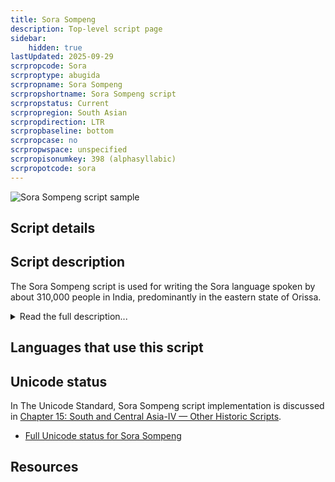 ```yaml
---
title: Sora Sompeng
description: Top-level script page
sidebar:
    hidden: true
lastUpdated: 2025-09-29
scrpropcode: Sora
scrproptype: abugida
scrpropname: Sora Sompeng
scrpropshortname: Sora Sompeng script
scrpropstatus: Current
scrpropregion: South Asian
scrpropdirection: LTR
scrpropbaseline: bottom
scrpropcase: no
scrpropwspace: unspecified
scrpropisonumkey: 398 (alphasyllabic)
scrpropotcode: sora
---
```



![Sora Sompeng script sample](../images/sora-sample.jpg "Detail from photo of Mangei Gomango statue. .")

## Script details

<ScriptDetails />

## Script description

The Sora Sompeng script is used for writing the Sora language spoken by about 310,000 people in India, predominantly in the eastern state of Orissa.

<details>
<summary>Read the full description...</summary>Sora is in the Munda language family. It is also sometmes called Saora or Savara, but is not to be confused with the Savara language in the Dravidian family. According to the Ethnologue, Sora (Munda) is given the language code srb, and Savara (Dravidian) is given the language code svr.

There are three scripts which have been created specifically for writing Munda languages; Sora Sompeng for the Sora language, Ol' Chiki for the Santali language, and Varang Kshiti for the Ho language. However, these three scripts are not visually similar and are not derived from a common source, all having been created by influential community leaders to replace non-native scripts.

The Sora language has also been written in an IPA-based script developed by Christian missionaries, and in the Telugu and Oriya scripts. In the 1930s there was conflict within the community as to which of these was best-suited to the language. To resolve the conflict, Mangei Gomango, the son-in-law of an influential Sora leader, introduced the Sora Sompeng script in 1936. Sora tradition states that the script itself is a divine incarnation of the deity called _Akshara Brahma_, but other scholars suggest that the shapes of the letters are loosely based on Latin/IPA letters, and the additional loops are based on Telugu writing.

There are twenty-four letters in the Sora Sompeng alphabet, named for the twenty-four deities in the Sora pantheon. Originally Sora Sompeng was considered to be a syllabary, with the eighteen consonant letters carrying an inherent [ə] vowel; in 2017 it was reclassified as an alphabet. Vowels are written both initially and post-consonantally using six independent vowel letters. The script does not appear to be ideally suited for the Sora language. Two letters, _c_ and _v_, are never used. Some vowel letters are used for representing more than one sound, for example the letter _o_ can represent either [o] and [ɔ]. Consonant clusters are written using linear combinations of consonant letters in their full (i.e. CV) form. It may be that the inclusion or deletion of vowels between consonants is governed by rules relating to stress/tone/intonation (prosodic rules), or to the sound rules applied at a morpheme break (morphophonemic rules), so is predictable to people familiar with the language and it doesn't need to be written. If this is not the case, then there is no way to deduce whether a sequence of consonant letters represents a phonetic CVCV sequence or a phonetic CC consonant unless the reader knows the pronunciation of the word intended.

Retroflex consonants present a particular problem for the Sora Sompeng script. Sora follows the Munda pattern of using dental [t] and retroflex [ɖ], but not retroflex [ʈ] or dental [d] (which fill out the Brahmic pattern). Retroflex loan sounds (including [ʈ], [ʂ] and [ɳ]) are indicated by writing the one Sora Sompeng diacritic, _mae_, to the left of the closest equivalent letter. Dental [d] is not differentiated from retroflex [ɖ] in writing. Retroflex [ɽ] is also native to the Sora language, and is written using the letters _r+d_.

Aspirate stops are also problematic for Sora Sompeng writing. Aspiration is not distinctive in native Sora, so is omitted in writing Sora words, but needs to be represented in writing a number of loan words from neighbouring languages in which it is distinctive. The letter _h_ cannot be used to indicate aspiration; it is used for representing a glottal stop. Nouns in Sora must have two syllables, and a glottal stop is often inserted halfway through the vowel in a mono-syllabic noun to split it into two syllables. Therefore, where aspiration needs to be written, it is written with the closest non-aspirate letter followed by the letter _j_.

It is thought that vowel length is generally not written. The exception to this is in cases where a long [a:] at the start of a word conveys some kind of grammatical  information about the word, or in cases where it changes the stress pattern of the word. In these cases the letter _a_ is written twice.

Vowel nasalization is distinctive in spoken Sora, but it is not clear whether this is represented in the writing.

Sora Sompeng has no script-specific punctuation. The Latin full stop, comma, semicolon, exclamation mark, mathematical symbols, and parentheses are used.
</details>

## Languages that use this script

<WsList script='Sora' wsMax='5' />

## Unicode status

In The Unicode Standard, Sora Sompeng script implementation is discussed in [Chapter 15: South and Central Asia-IV — Other Historic Scripts](https://www.unicode.org/versions/latest/core-spec/chapter-15/#G95556).

- [Full Unicode status for Sora Sompeng](/scrlang/unicode/sora-unicode)



## Resources

<ScriptResources detailSummary='seemore' />

